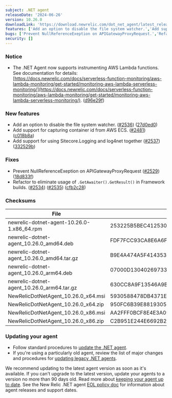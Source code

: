 ```yaml
---
subject: .NET agent
releaseDate: '2024-06-26'
version: 10.26.0
downloadLink: 'https://download.newrelic.com/dot_net_agent/latest_release'
features: ['Add an option to disable the file system watcher.','Add support for capturing container id from AWS ECS.','Add support for using Sitecore.Logging and log4net together.']
bugs: ['Prevent NullReferenceExeption on APIGatewayProxyRequest.','Refactor to eliminate usage of `.GetAwaiter().GetResult()` in Framework builds.']
security: []
---
```


### Notice

* The .NET Agent now supports instrumenting AWS Lambda functions. See documentation for details: [https://docs.newrelic.com/docs/serverless-function-monitoring/aws-lambda-monitoring/get-started/monitoring-aws-lambda-serverless-monitoring/](https://docs.newrelic.com/docs/serverless-function-monitoring/aws-lambda-monitoring/get-started/monitoring-aws-lambda-serverless-monitoring/). ([d96e29f](https://github.com/newrelic/newrelic-dotnet-agent/commit/d96e29fff0f040d148f26f2e5ed81edd7192e17f))

### New features

* Add an option to disable the file system watcher. ([#2536](https://github.com/newrelic/newrelic-dotnet-agent/issues/2536)) ([27d0ed0](https://github.com/newrelic/newrelic-dotnet-agent/commit/27d0ed005073b624ba8806aa3acf9ef008102a9d))
* Add support for capturing container id from AWS ECS. ([#2481](https://github.com/newrelic/newrelic-dotnet-agent/issues/2481)) ([c018b8a](https://github.com/newrelic/newrelic-dotnet-agent/commit/c018b8ac93ae4aaf3144dcc28c3c4924c6259d2d))
* Add support for using Sitecore.Logging and log4net together ([#2537](https://github.com/newrelic/newrelic-dotnet-agent/issues/2537)) ([332529b](https://github.com/newrelic/newrelic-dotnet-agent/commit/332529b8cd0d48b11e6f4cc8796327db70a56e0b))

### Fixes

* Prevent NullReferenceExeption on APIGatewayProxyRequest ([#2529](https://github.com/newrelic/newrelic-dotnet-agent/issues/2529)) ([18d833f](https://github.com/newrelic/newrelic-dotnet-agent/commit/18d833ff6a91e63174ffe7dbd0e534a5493c8151))
* Refactor to eliminate usage of `.GetAwaiter().GetResult()` in Framework builds. ([#2534](https://github.com/newrelic/newrelic-dotnet-agent/issues/2534)) ([#2535](https://github.com/newrelic/newrelic-dotnet-agent/issues/2535)) ([cfb2c28](https://github.com/newrelic/newrelic-dotnet-agent/commit/cfb2c28975fb16b73341daa92923e387c85a2c3b))

### Checksums
| File | SHA - 256  Hash |
| ---| ---|
| newrelic-dotnet-agent-10.26.0-1.x86_64.rpm | 253225B5BEC4125305257F04F7702A21E9B0DCD56E56473A769DFA90DB83E502 |
| newrelic-dotnet-agent_10.26.0_amd64.deb | FDF7FCC93CA8E6A6F74E766BC9E7B0AD6F3E20238161622B5A494FB436CF6654 |
| newrelic-dotnet-agent_10.26.0_amd64.tar.gz | B9E4A474A5F414353AB63050298292AD505B6D32F3696521C7B1754DDAE6A3D3 |
| newrelic-dotnet-agent_10.26.0_arm64.deb | 07000D1304026973342310258AB2D4D6A5E58A8AEB330825C1D1FA1963DAC2FF |
| newrelic-dotnet-agent_10.26.0_arm64.tar.gz | 630CC8A9F13546A9B34FA39221F8357FE57018ECD27027B9853498F2FCC30F11 |
| NewRelicDotNetAgent_10.26.0_x64.msi | 5930588478DB4371EDCE531EDBD25057DC91857372A429271E68DC79F2D645AD |
| NewRelicDotNetAgent_10.26.0_x64.zip | 950FC6B39E8819305E9BA7494C5BEEC28D2625476D3348514E4747B032B88564 |
| NewRelicDotNetAgent_10.26.0_x86.msi | AA2FFF0BCF8E4E3A09D65B21F83A1203F9432DBCFC987E8C56C05FB48828C365 |
| NewRelicDotNetAgent_10.26.0_x86.zip | C2B951E244E6692B22438DEAE7D3346591F8BCEC26AAB1B3A86C4CF6EC583914 |


### Updating your agent

* Follow standard procedures to [update the .NET agent](/docs/agents/net-agent/installation-configuration/update-net-agent).
* If you're using a particularly old agent, review the list of major changes and procedures for [updating legacy .NET agents](/docs/agents/net-agent/troubleshooting/upgrade-legacy-net-agents).

We recommend updating to the latest agent version as soon as it's available. If you can't upgrade to the latest version, update your agents to a version no more than 90 days old. Read more about [keeping your agent up to date](/docs/new-relic-solutions/new-relic-one/install-configure/update-new-relic-agent).
See the New Relic .NET agent [EOL policy doc](/docs/apm/agents/net-agent/getting-started/net-agent-eol-policy) for information about agent releases and support dates.

